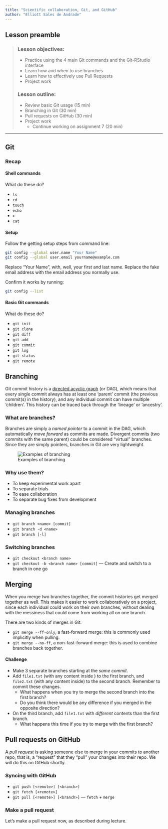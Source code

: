 ```yaml
---
title: "Scientific collaboration, Git, and GitHub"
author: "Elliott Sales de Andrade"
---
```


## Lesson preamble

> ### Lesson objectives:
>
> - Practice using the 4 main Git commands and the Git-RStudio interface
> - Learn how and when to use branches
> - Learn how to effectively use Pull Requests
> - Project work
>
> ### Lesson outline:
>
> - Review basic Git usage (15 min)
> - Branching in Git (30 min)
> - Pull requests on GitHub (30 min)
> - Project work
>     - Continue working on assignment 7 (20 min)

-----

## Git

### Recap

#### Shell commands

What do these do?

- `ls`
- `cd`
- `touch`
- `echo`
- `>`
- `cat`

#### Setup

Follow the getting setup steps from command line:

```bash
git config --global user.name "Your Name"
git config --global user.email yourname@example.com
```

Replace "Your Name", with, well, your first and last name. Replace the fake
email address with the email address you normally use.

Confirm it works by running:

```bash
git config --list
```

#### Basic Git commands

What do these do?

- `git init`
- `git clone`
- `git diff`
- `git add`
- `git commit`
- `git log`
- `git status`
- `git remote`

## Branching

Git commit history is a [directed acyclic
graph](https://en.wikipedia.org/wiki/Directed_acyclic_graph) (or DAG), which
means that every single commit always has at least one 'parent' commit (the
previous commit(s) in the history), and any individual commit can have multiple
'children'. This history can be traced back through the 'lineage' or
'ancestry'.

### What are branches?

Branches are simply a *named pointer* to a commit in the DAG, which
automatically *move forward* as commits are made. Divergent commits (two
commits with the same parent) could be considered "virtual" branches. Since
they are simply pointers, branches in Git are very lightweight.

![Examples of branching](image/branches.svg)

### Why use them?

- To keep experimental work apart
- To separate trials
- To ease collaboration
- To separate bug fixes from development

### Managing branches

- `git branch <name> [commit]`
- `git branch -d <name>`
- `git branch [-l]`

### Switching branches

- `git checkout <branch name>`
- `git checkout -b <branch name> [commit]` --- Create and switch to a branch in
  one go

## Merging

When you merge two branches together, the commit histories get merged together
as well. This makes it easier to work collaboratively on a project, since each
individual could work on their own branches, without dealing with the messiness
that could come from working all on one branch.

There are two kinds of merges in Git:

- `git merge --ff-only`, a fast-forward merge: this is commonly used implicitly
  when pulling.
- `git merge --no-ff`, a non-fast-forward merge: this is used to combine
  branches back together.

#### Challenge

- Make 3 separate branches starting at the *same commit*.
- Add `file1.txt` (with any content inside ) to the first branch, and
  `file2.txt` (with any content inside) to the second branch. Remember to
  commit these changes.
    - What happens when you try to merge the second branch into the first branch?
    - Do you think there would be any difference if you merged in the opposite
      direction?
- On the third branch, add `file1.txt` with *different* contents than the first
  branch.
    - What happens this time if you try to merge with the first branch?

## Pull requests on GitHub

A *pull request* is asking someone else to merge in your commits to another
repo, that is, a "request" that they "pull" your changes into their repo. We
will do this on GitHub shortly.

### Syncing with GitHub

- `git push [<remote>] [<branch>]`
- `git fetch [<remote>]`
- `git pull [<remote>] [<branch>]` --- `fetch` + `merge`

### Make a pull request

Let's make a pull request now, as described during lecture.
